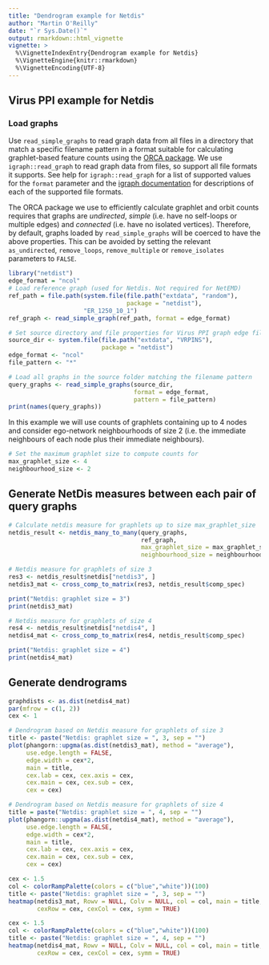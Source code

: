 ```yaml
---
title: "Dendrogram example for Netdis"
author: "Martin O'Reilly"
date: "`r Sys.Date()`"
output: rmarkdown::html_vignette
vignette: >
  %\VignetteIndexEntry{Dendrogram example for Netdis}
  %\VignetteEngine{knitr::rmarkdown}
  %\VignetteEncoding{UTF-8}
---
```


## Virus PPI example for Netdis

### Load graphs
Use `read_simple_graphs` to read graph data from all files in a directory that 
match a specific filename pattern in a format suitable for calculating 
graphlet-based feature counts using the 
[ORCA package](https://CRAN.R-project.org/package=orca).
We use `igraph::read_graph` to read graph data from files, so support
all file formats it supports. See help for `igraph::read_graph` for a list of 
supported values for the `format` parameter and the [igraph documentation](http://igraph.org/c/doc/igraph-Foreign.html#igraph_read_graph_edgelist)
for descriptions of each of the supported file formats.

The ORCA package we use to efficiently calculate graphlet and orbit counts 
requires that graphs are _undirected_, _simple_ (i.e. have no self-loops or 
multiple edges) and _connected_ (i.e. have no isolated vertices). Therefore, by
default, graphs loaded by `read_simple_graphs` will be coerced to have the above
properties. This can be avoided by setting the relevant `as_undirected`, 
`remove_loops`, `remove_multiple` or `remove_isolates` parameters to `FALSE`.
```r
library("netdist")
edge_format = "ncol"
# Load reference graph (used for Netdis. Not required for NetEMD)
ref_path = file.path(system.file(file.path("extdata", "random"),
                                 package = "netdist"),
                     "ER_1250_10_1")
ref_graph <- read_simple_graph(ref_path, format = edge_format)

# Set source directory and file properties for Virus PPI graph edge files
source_dir <- system.file(file.path("extdata", "VRPINS"),
                          package = "netdist")
edge_format <- "ncol"
file_pattern <- "*"

# Load all graphs in the source folder matching the filename pattern
query_graphs <- read_simple_graphs(source_dir,
                                   format = edge_format, 
                                   pattern = file_pattern)
print(names(query_graphs))
```

In this example we will use counts of graphlets containing up to 4 nodes and 
consider ego-network neighbourhoods of size 2 (i.e. the immediate neighbours of 
each node plus their immediate neighbours). 
```r
# Set the maximum graphlet size to compute counts for
max_graphlet_size <- 4
neighbourhood_size <- 2
```

## Generate NetDis measures between each pair of query graphs
```r

# Calculate netdis measure for graphlets up to size max_graphlet_size
netdis_result <- netdis_many_to_many(query_graphs,
                                     ref_graph,
                                     max_graphlet_size = max_graphlet_size,
                                     neighbourhood_size = neighbourhood_size)

# Netdis measure for graphlets of size 3
res3 <- netdis_result$netdis["netdis3", ]
netdis3_mat <- cross_comp_to_matrix(res3, netdis_result$comp_spec)

print("Netdis: graphlet size = 3")
print(netdis3_mat)

# Netdis measure for graphlets of size 4
res4 <- netdis_result$netdis["netdis4", ]
netdis4_mat <- cross_comp_to_matrix(res4, netdis_result$comp_spec)

print("Netdis: graphlet size = 4")
print(netdis4_mat)
```

## Generate dendrograms
```r
graphdists <- as.dist(netdis4_mat)
par(mfrow = c(1, 2))
cex <- 1

# Dendrogram based on Netdis measure for graphlets of size 3
title <- paste("Netdis: graphlet size = ", 3, sep = "")
plot(phangorn::upgma(as.dist(netdis3_mat), method = "average"),
     use.edge.length = FALSE, 
     edge.width = cex*2,
     main = title,
     cex.lab = cex, cex.axis = cex,
     cex.main = cex, cex.sub = cex,
     cex = cex)

# Dendrogram based on Netdis measure for graphlets of size 4
title = paste("Netdis: graphlet size = ", 4, sep = "")
plot(phangorn::upgma(as.dist(netdis4_mat), method = "average"),
     use.edge.length = FALSE, 
     edge.width = cex*2,
     main = title,
     cex.lab = cex, cex.axis = cex,
     cex.main = cex, cex.sub = cex,
     cex = cex)
```
```r
cex <- 1.5
col <- colorRampPalette(colors = c("blue","white"))(100)
title <- paste("Netdis: graphlet size = ", 3, sep = "")
heatmap(netdis3_mat, Rowv = NULL, Colv = NULL, col = col, main = title,
        cexRow = cex, cexCol = cex, symm = TRUE)
```
```r
cex <- 1.5
col <- colorRampPalette(colors = c("blue","white"))(100)
title <- paste("Netdis: graphlet size = ", 4, sep = "")
heatmap(netdis4_mat, Rowv = NULL, Colv = NULL, col = col, main = title,
        cexRow = cex, cexCol = cex, symm = TRUE)
```